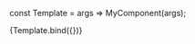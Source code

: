 
<Meta title="MDX/MyComponent" component={MyComponent} />

const Template = args => MyComponent(args);

<Canvas>
  <Story
    name="Primary"
    args={{
      first: 'Stencil',
      last: "'Don't call me a framework' JS",
    }}
  >
    {Template.bind({})}
  </Story>
</Canvas>
